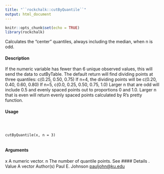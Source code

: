 ```yaml
---
title: "``rockchalk::cutByQuantile``"
output: html_document
---
```


```r
knitr::opts_chunk$set(echo = TRUE)
library(rockchalk)
```

Calculates the "center" quantiles, always including the median, when n is odd.

#### Description

If the numeric variable has fewer than 6 unique observed values, this will send the data to cutByTable.
The default return will find dividing points at three quantiles: c(0.25, 0.50, 0.75) If n=4, the dividing points will be c(0.20, 0.40, 0.60, 0.80) If n=5, c(0.0, 0.25, 0.50, 0.75, 1.0) Larger n that are odd will include 0.5 and evenly spaced points out to proportions 0 and 1.0. Larger n that is even will return evenly spaced points calculated by R's pretty function.


#### Usage
<pre><code>


cutByQuantile(x, n = 3)

</code></pre>
#### Arguments

x A numeric vector.
n The number of quantile points. See 
#### Details
.
Value
A vector
Author(s)
Paul E. Johnson <pauljohn@ku.edu>




